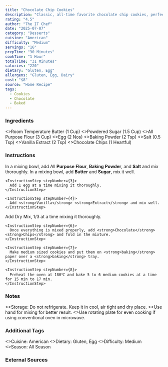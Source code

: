 ```yaml
---
title: "Chocolate Chip Cookies"
description: "Classic, all-time favorite chocolate chip cookies, perfect to enjoy with tea, coffee, or just by themselves."
rating: "4.5"
author: "The IT Chef"
date: "2025-07-07"
category: "Desserts"
cuisine: "American"
difficulty: "Medium"
servings: "16"
prepTime: "30 Minutes"
cookTime: "1 Hour"
totalTime: "31 Minutes"
calories: "220"
dietary: "Gluten, Egg"
allergens: "Gluten, Egg, Dairy"
cost: "$8"
source: "Home Recipe"
tags:
  - Cookies
  - Chocolate
  - Baked
---
```

### Ingredients

<RecipeIngredients>
  <>Room Temperature Butter (1 Cup)</>
  <>Powdered Sugar (1.5 Cup)</>
  <>All Purpose Flour (3 Cup)</>
  <>Egg (2 Nos)</>
  <>Baking Powder (2 Tsp)</>
  <>Salt (0.5 Tsp)</>
  <>Vanilla Extract (2 Tsp)</>
  <>Chocolate Chips (1 Heartful)</>
</RecipeIngredients>

### Instructions

<InstructionsContainer>
  <InstructionsSection title="Prepare Dry Ingredients">
    <InstructionStep stepNumber={1}>
      In a mixing bowl, add All <strong>Purpose</strong> <strong>Flour</strong>, <strong>Baking</strong> <strong>Powder</strong>, and <strong>Salt</strong> and mix thoroughly.
    </InstructionStep>
  </InstructionsSection>
  <InstructionsSection title="Prepare Wet Ingredients">
    <InstructionStep stepNumber={2}>
      In a mixing bowl, add <strong>Butter</strong> and <strong>Sugar</strong>, mix it well.
    </InstructionStep>

    <InstructionStep stepNumber={3}>
      Add 1 egg at a time mixing it thoroughly.
    </InstructionStep>

    <InstructionStep stepNumber={4}>
      Add <strong>Vanilla</strong> <strong>Extract</strong> and mix well.
    </InstructionStep>
  </InstructionsSection>
  <InstructionsSection title="Combine and Bake">
    <InstructionStep stepNumber={5}>
      Add Dry Mix, 1/3 at a time mixing it thoroughly.
    </InstructionStep>

    <InstructionStep stepNumber={6}>
      Once everything is mixed properly, add <strong>Chocolate</strong> <strong>Chips</strong> and fold in the mixture.
    </InstructionStep>

    <InstructionStep stepNumber={7}>
      Make medium sized cookies and put them on <strong>baking</strong> paper over a <strong>baking</strong> tray.
    </InstructionStep>

    <InstructionStep stepNumber={8}>
      Preheat the oven at 180℃ and bake 5 to 6 medium cookies at a time for 15 min to 17 min.
    </InstructionStep>
  </InstructionsSection>
</InstructionsContainer>

### Notes

<RecipeNotes>
  <>Storage: Do not refrigerate. Keep it in cool, air tight and dry place.</>
  <>Use hand for mixing for better result.</>
  <>Use rotating plate for even cooking if using conventional oven in microwave.</>
</RecipeNotes>

### Additional Tags

<RecipeTags>
  <>Cuisine: American</>
  <>Dietary: Gluten, Egg</>
  <>Difficulty: Medium</>
  <>Season: All Season</>
</RecipeTags>

### External Sources

<YouTube id="YEZPxhMneOc" title="Chocolate Chip Cookies" />

